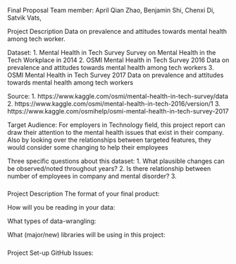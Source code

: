 Final Proposal
Team member: April Qian Zhao, Benjamin Shi, Chenxi Di, Satvik Vats, 


Project Description
Data on prevalence and attitudes towards mental health among tech worker.

Dataset: 1. Mental Health in Tech Survey
            Survey on Mental Health in the Tech Workplace in 2014
         2. OSMI Mental Health in Tech Survey 2016
            Data on prevalence and attitudes towards mental health among tech workers
         3. OSMI Mental Health in Tech Survey 2017
            Data on prevalence and attitudes towards mental health among tech workers

Source: 1. https://www.kaggle.com/osmi/mental-health-in-tech-survey/data
        2. https://www.kaggle.com/osmi/mental-health-in-tech-2016/version/1
        3. https://www.kaggle.com/osmihelp/osmi-mental-health-in-tech-survey-2017

Target Audience:
For employers in Technology field, this project report can draw their attention to the mental health issues that exist in their company. Also by looking over the relationships between targeted features, they would consider some changing to help their employees

Three specific questions about this dataset:
1. What plausible changes can be observed/noted throughout years?
2. Is there relationship between number of employees in company and mental disorder?
3.

#####
Project Description
The format of your final product:

How will you be reading in your data:

What types of data-wrangling:

What (major/new) libraries will be using in this project:

#####
Project Set-up
GitHub Issues:

